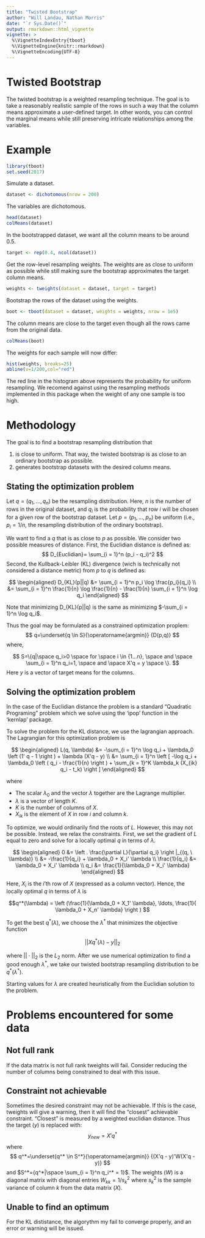 ```yaml
---
title: "Twisted Bootstrap"
author: "Will Landau, Nathan Morris"
date: "`r Sys.Date()`"
output: rmarkdown::html_vignette
vignette: >
  %\VignetteIndexEntry{tboot}
  %\VignetteEngine{knitr::rmarkdown}
  %\VignetteEncoding{UTF-8}
---
```


# Twisted Bootstrap

The twisted bootstrap is a weighted resampling technique. The goal is to take a reasonably realistic sample of the rows in such a way that the column means approximate a user-defined target. In other words, you can control the marginal means while still preserving intricate relationships among the variables.

# Example

```r
library(tboot)
set.seed(2017)
```

Simulate a dataset.

```r
dataset <- dichotomous(nrow = 200)
```

The variables are dichotomous.

```r
head(dataset)
colMeans(dataset)
```

In the bootstrapped dataset, we want all the column means to be around 0.5.

```r
target <- rep(0.4, ncol(dataset))
```

Get the row-level resampling weights. The weights are as close to uniform as possible while still making sure the bootstrap approximates the target column means.

```r
weights <- tweights(dataset = dataset, target = target)
```

Bootstrap the rows of the dataset using the weights.

```r
boot <- tboot(dataset = dataset, weights = weights, nrow = 1e5)
```

The column means are close to the target even though all the rows came from the original data.

```r
colMeans(boot)
```

The weights for each sample will now differ:
```r
hist(weights, breaks=25)
abline(v=1/200,col="red")
```

The red line in the histogram above represents the probability for uniform resampling. We recomend against using the resampling methods implemented in this package when the weight of any one sample is too high. 


# Methodology

The goal is to find a bootstrap resampling distribution that

1. is close to uniform. That way, the twisted bootstrap is as close to an ordinary bootstrap as possible.
2. generates bootstrap datasets with the desired column means.


## Stating the optimization problem

Let $q = (q_1, \ldots, q_n)$ be the resampling distribution. Here, $n$ is the number of rows in the original dataset, and $q_i$ is the probability that row $i$ will be chosen for a given row of the bootstrap dataset. Let $p = (p_1, \ldots, p_n)$ be uniform (i.e., $p_i = 1/n$, the resampling distribution of the ordinary bootstrap). 

We want to find a $q$ that is as close to $p$ as possible. We consider two possible measures of distance. First, the Euclidian distance is defined as:
$$
D_{Euclidian}= \sum_{i = 1}^n (p_i - q_i)^2
$$
Second, the Kullback-Leibler (KL) divergence (wich is technically not considered a distance metric) from $p$ to $q$ is defined as: 

$$
\begin{aligned}
D_{KL}(p||q) 
&= \sum_{i = 1}^n p_i \log \frac{p_i}{q_i} \\
&=  \sum_{i = 1}^n \frac{1}{n} \log \frac{1}{n} - \frac{1}{n} \sum_{i = 1}^n \log q_i
\end{aligned}
$$

Note that minimizing D_{KL}(p||q) is the same as minimizing $-\sum_{i = 1}^n \log q_i$.

Thus the goal may be formulated as a constrained optimization proplem:
$$
q=\underset{q \in S}{\operatorname{argmin}} {D(p,q)}
$$
where,

$$
S=\{q|\space q_i>0 \space for \space i \in {1...n}, \space and \space  \sum_{i = 1}^n q_i=1, \space and \space X'q = y \space \}.
$$
Here $y$ is a vector of target means for the columns.

## Solving the optimization problem
In the case of the Euclidian distance the problem is a standard "Quadratic Programing" problem which we solve using the 'ipop' function in the 'kernlap' package.

To solve the problem for the KL distance, we use the lagrangian approach. The Lagrangian for this optimization problem is

$$
\begin{aligned}
L(q, \lambda) &= -\sum_{i = 1}^n \log q_i + \lambda_0 \left (1' q - 1 \right ) + \lambda (X'q - y) \\
&= \sum_{i = 1}^n \left [ -\log q_i + \lambda_0 \left ( q_i - \frac{1}{n} \right ) + \sum_{k = 1}^K \lambda_k (X_{ik} q_i - t_k) \right ]
\end{aligned}
$$

where 

- The scalar $\lambda_0$ and the vector $\lambda$ together are the Lagrange multiplier.
- $\lambda$ is a vector of length $K$.
- $K$ is the number of columns of $X$.
- $X_{ik}$ is the element of $X$ in row $i$ and column $k$.


To optimize, we would ordinarily find the roots of $L$. However, this may not be possible. Instead, we relax the constraints. First, we set the gradient of $L$ equal to zero and solve for a locally optimal $q$ in terms of $\lambda$.

$$
\begin{aligned}
0 &= \left . \frac{\partial L}{\partial q_i} \right |_{(q, \ \lambda)}  \\
&= -\frac{1}{q_i} + \lambda_0 + X_i' \lambda \\
\frac{1}{q_i} &= \lambda_0 + X_i' \lambda \\
q_i &= \frac{1}{\lambda_0 + X_i' \lambda}
\end{aligned}
$$

Here, $X_i$ is the $i$'th row of $X$ (expressed as a column vector).  Hence, the locally optimal $q$ in terms of $\lambda$ is 

$$q^*(\lambda) = \left (\frac{1}{\lambda_0 + X_1' \lambda}, \ldots, \frac{1}{ \lambda_0 + X_n' \lambda} \right ) $$


To get the best $q^*(\lambda)$, we choose the $\lambda^*$ that minimizes the objective function

$$||Xq^*(\lambda) - y||_2$$

where $||\cdot||_2$ is the $L_2$ norm. After we use numerical optimization to find a good enough $\lambda^*$, we take our twisted bootstrap resampling distribution to be $q^*(\lambda^*)$.

Starting values for $\lambda$ are created heuristically from the Euclidian solution to the problem.

# Problems encountered for some data
## Not full rank
If the data matrix is not full rank tweights will fail. Consider reducing the number of columns being constrained to deal with this issue.

## Constraint not achievable
Sometimes the desired constraint may not be achievable. If this is the case, tweights will give a warning, then it will find the "closest" achievable constraint. "Closest" is measured by a weighted euclidian distance. Thus the target ($y$) is replaced with:
$$
y_{new}=X'q^*
$$
where
$$
q^*=\underset{q^* \in S^*}{\operatorname{argmin}} {(X'q - y)'W(X'q - y)}
$$
and $S^*={q^*|\space \sum_{i = 1}^n q_i^* = 1}$. The weights ($W$) is a diagonal matrix with diagonal entries $W_{kk}=1/s^2_k$ where $s^2_k$ is the sample variance of column $k$ from the data matrix ($X$).

## Unable to find an optimum
For the KL dististance, the algorythm my fail to converge properly, and an error or warning will be issued.

